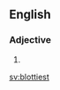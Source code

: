 ==English==

===Adjective===
{{head|en|adjective superlative form}}

# {{en-superlative of|blotty}}

[[sv:blottiest]]